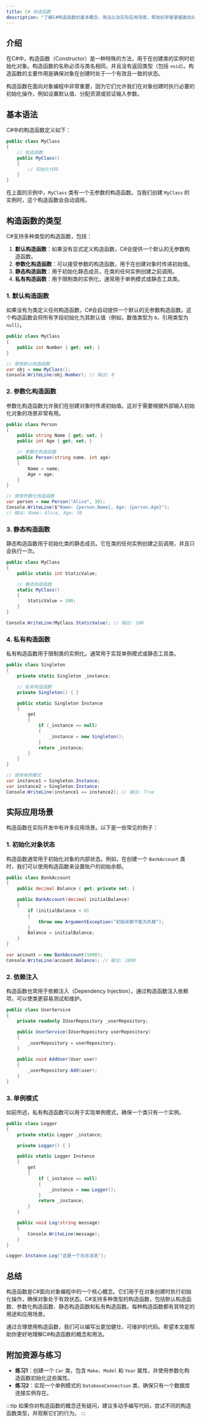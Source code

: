 ```yaml
---
title: C# 构造函数
description: "了解C#构造函数的基本概念、用法以及实际应用场景，帮助初学者掌握面向对象编程中的重要概念。"
---
```


## 介绍

在C#中，构造函数（Constructor）是一种特殊的方法，用于在创建类的实例时初始化对象。构造函数的名称必须与类名相同，并且没有返回类型（包括 `void`）。构造函数的主要作用是确保对象在创建时处于一个有效且一致的状态。

构造函数在面向对象编程中非常重要，因为它们允许我们在对象创建时执行必要的初始化操作，例如设置默认值、分配资源或验证输入参数。

## 基本语法

C#中的构造函数定义如下：

```csharp
public class MyClass
{
    // 构造函数
    public MyClass()
    {
        // 初始化代码
    }
}
```

在上面的示例中，`MyClass` 类有一个无参数的构造函数。当我们创建 `MyClass` 的实例时，这个构造函数会自动调用。

## 构造函数的类型

C#支持多种类型的构造函数，包括：

1. **默认构造函数**：如果没有显式定义构造函数，C#会提供一个默认的无参数构造函数。
2. **参数化构造函数**：可以接受参数的构造函数，用于在创建对象时传递初始值。
3. **静态构造函数**：用于初始化静态成员，在类的任何实例创建之前调用。
4. **私有构造函数**：用于限制类的实例化，通常用于单例模式或静态工具类。

### 1. 默认构造函数

如果没有为类定义任何构造函数，C#会自动提供一个默认的无参数构造函数。这个构造函数会将所有字段初始化为其默认值（例如，数值类型为 `0`，引用类型为 `null`）。

```csharp
public class MyClass
{
    public int Number { get; set; }
}

// 使用默认构造函数
var obj = new MyClass();
Console.WriteLine(obj.Number); // 输出: 0
```

### 2. 参数化构造函数

参数化构造函数允许我们在创建对象时传递初始值。这对于需要根据外部输入初始化对象的场景非常有用。

```csharp
public class Person
{
    public string Name { get; set; }
    public int Age { get; set; }

    // 参数化构造函数
    public Person(string name, int age)
    {
        Name = name;
        Age = age;
    }
}

// 使用参数化构造函数
var person = new Person("Alice", 30);
Console.WriteLine($"Name: {person.Name}, Age: {person.Age}");
// 输出: Name: Alice, Age: 30
```

### 3. 静态构造函数

静态构造函数用于初始化类的静态成员。它在类的任何实例创建之前调用，并且只会执行一次。

```csharp
public class MyClass
{
    public static int StaticValue;

    // 静态构造函数
    static MyClass()
    {
        StaticValue = 100;
    }
}

Console.WriteLine(MyClass.StaticValue); // 输出: 100
```

### 4. 私有构造函数

私有构造函数用于限制类的实例化。通常用于实现单例模式或静态工具类。

```csharp
public class Singleton
{
    private static Singleton _instance;

    // 私有构造函数
    private Singleton() { }

    public static Singleton Instance
    {
        get
        {
            if (_instance == null)
            {
                _instance = new Singleton();
            }
            return _instance;
        }
    }
}

// 使用单例模式
var instance1 = Singleton.Instance;
var instance2 = Singleton.Instance;
Console.WriteLine(instance1 == instance2); // 输出: True
```

## 实际应用场景

构造函数在实际开发中有许多应用场景。以下是一些常见的例子：

### 1. 初始化对象状态

构造函数通常用于初始化对象的内部状态。例如，在创建一个 `BankAccount` 类时，我们可以使用构造函数来设置账户的初始余额。

```csharp
public class BankAccount
{
    public decimal Balance { get; private set; }

    public BankAccount(decimal initialBalance)
    {
        if (initialBalance < 0)
        {
            throw new ArgumentException("初始余额不能为负数");
        }
        Balance = initialBalance;
    }
}

var account = new BankAccount(1000);
Console.WriteLine(account.Balance); // 输出: 1000
```

### 2. 依赖注入

构造函数也常用于依赖注入（Dependency Injection）。通过构造函数注入依赖项，可以使类更容易测试和维护。

```csharp
public class UserService
{
    private readonly IUserRepository _userRepository;

    public UserService(IUserRepository userRepository)
    {
        _userRepository = userRepository;
    }

    public void AddUser(User user)
    {
        _userRepository.Add(user);
    }
}
```

### 3. 单例模式

如前所述，私有构造函数可以用于实现单例模式，确保一个类只有一个实例。

```csharp
public class Logger
{
    private static Logger _instance;

    private Logger() { }

    public static Logger Instance
    {
        get
        {
            if (_instance == null)
            {
                _instance = new Logger();
            }
            return _instance;
        }
    }

    public void Log(string message)
    {
        Console.WriteLine(message);
    }
}

Logger.Instance.Log("这是一个日志消息");
```

## 总结

构造函数是C#面向对象编程中的一个核心概念。它们用于在对象创建时执行初始化操作，确保对象处于有效状态。C#支持多种类型的构造函数，包括默认构造函数、参数化构造函数、静态构造函数和私有构造函数。每种构造函数都有其特定的用途和应用场景。

通过合理使用构造函数，我们可以编写出更加健壮、可维护的代码。希望本文能帮助你更好地理解C#构造函数的概念和用法。

## 附加资源与练习

- **练习1**：创建一个 `Car` 类，包含 `Make`、`Model` 和 `Year` 属性，并使用参数化构造函数初始化这些属性。
- **练习2**：实现一个单例模式的 `DatabaseConnection` 类，确保只有一个数据库连接实例存在。

:::tip
如果你对构造函数的概念还有疑问，建议多动手编写代码，尝试不同的构造函数类型，并观察它们的行为。
:::